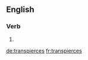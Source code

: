 
==English==

===Verb===
{{head|en}}

# {{en-third-person singular of|transpierce}}

[[de:transpierces]]
[[fr:transpierces]]